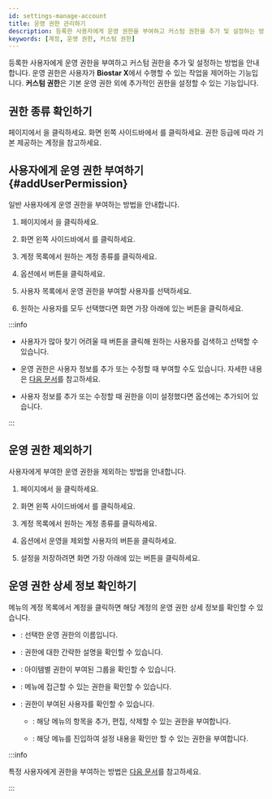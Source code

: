 ```yaml
---
id: settings-manage-account
title: 운영 권한 관리하기
description: 등록한 사용자에게 운영 권한을 부여하고 커스텀 권한을 추가 및 설정하는 방법을 안내합니다.
keywords: [계정, 운영 권한, 커스텀 권한]
---
```


등록한 사용자에게 운영 권한을 부여하고 커스텀 권한을 추가 및 설정하는 방법을 안내합니다. 운영 권한은 사용자가 **Biostar X**에서 수행할 수 있는 작업을 제어하는 기능입니다. **커스텀 권한**은 기본 운영 권한 외에 추가적인 권한을 설정할 수 있는 기능입니다.

## 권한 종류 확인하기

<Cmd sid='shell.header.launcher' /> 페이지에서 <Cmd sid='shell.header.setting' />을 클릭하세요. 화면 왼쪽 사이드바에서 <Cmd sid='setting.menu.account.root' />를 클릭하세요. 권한 등급에 따라 기본 제공하는 계정을 참고하세요.


<AccountList />


## 사용자에게 운영 권한 부여하기 {#addUserPermission}

일반 사용자에게 운영 권한을 부여하는 방법을 안내합니다.

1. <Cmd sid='shell.header.launcher' /> 페이지에서 <Cmd sid='shell.header.setting' />을 클릭하세요.

1. 화면 왼쪽 사이드바에서 <Cmd sid='setting.menu.account.root' />를 클릭하세요.

1. 계정 목록에서 원하는 계정 종류를 클릭하세요.

1. <Cmd sid='settings.account.addUser' product='2' /> 옵션에서 <Cmd sid='button.plusAdd' product='2' /> 버튼을 클릭하세요.

1. 사용자 목록에서 운영 권한을 부여할 사용자를 선택하세요.

1. 원하는 사용자를 모두 선택했다면 화면 가장 아래에 있는 <Cmd sid='button.apply' product='2' /> 버튼을 클릭하세요.

:::info

* 사용자가 많아 찾기 어려울 때 <IcSearch /> 버튼을 클릭해 원하는 사용자를 검색하고 선택할 수 있습니다.

* 운영 권한은 사용자 정보를 추가 또는 수정할 때 부여할 수도 있습니다. 자세한 내용은 [다음 문서](set-permission)를 참고하세요.

* 사용자 정보를 추가 또는 수정할 때 권한을 이미 설정했다면 <Cmd sid='settings.account.addUser' product='2' /> 옵션에는 추가되어 있습니다.

:::


## 운영 권한 제외하기

사용자에게 부여한 운영 권한을 제외하는 방법을 안내합니다.

1. <Cmd sid='shell.header.launcher' /> 페이지에서 <Cmd sid='shell.header.setting' />을 클릭하세요.

1. 화면 왼쪽 사이드바에서 <Cmd sid='setting.menu.account.root' />를 클릭하세요.

1. 계정 목록에서 원하는 계정 종류를 클릭하세요.

1. <Cmd sid='settings.account.addUser' product='2' /> 옵션에서 운영을 제외할 사용자의 <IcTrash2 /> 버튼을 클릭하세요.

1. 설정을 저장하려면 화면 가장 아래에 있는 <Cmd sid='button.apply' product='2' /> 버튼을 클릭하세요.


## 운영 권한 상세 정보 확인하기

<Cmd sid='setting.menu.account.root' /> 메뉴의 계정 목록에서 계정을 클릭하면 해당 계정의 운영 권한 상세 정보를 확인할 수 있습니다.

* <Cmd sid='common.name' product='2' />: 선택한 운영 권한의 이름입니다.

* <Cmd sid='settings.accountList.columnDesc' product='2' />: 권한에 대한 간략한 설명을 확인할 수 있습니다.

* <Cmd sid='settings.account.menu.detailSetting' product='2' />: 아이템별 권한이 부여된 그룹을 확인할 수 있습니다.

* <Cmd sid='settings.account.menu.setting' product='2' />: 메뉴에 접근할 수 있는 권한을 확인할 수 있습니다. 

* <Cmd sid='settings.account.addUser' product='2' />: 권한이 부여된 사용자를 확인할 수 있습니다.

  * <Cmd sid='common.editRead' product='2' />: 해당 메뉴의 항목을 추가, 편집, 삭제할 수 있는 권한을 부여합니다.

  * <Cmd sid='common.read' product='2' />: 해당 메뉴를 진입하여 설정 내용을 확인만 할 수 있는 권한을 부여합니다.

:::info

특정 사용자에게 권한을 부여하는 방법은 [다음 문서](#addUserPermission)를 참고하세요.

:::